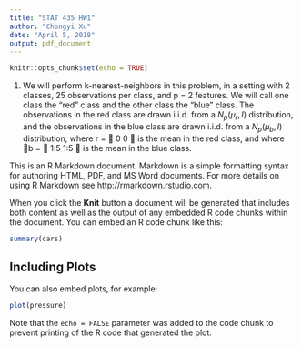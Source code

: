 ```yaml
---
title: "STAT 435 HW1"
author: "Chongyi Xu"
date: "April 5, 2018"
output: pdf_document
---
```


```r
knitr::opts_chunk$set(echo = TRUE)
```

1. We will perform k-nearest-neighbors in this problem, in a setting with 2 classes,
25 observations per class, and p = 2 features. We will call one class the "red"
class and the other class the "blue" class. The observations in the red class
are drawn i.i.d. from a $N_p(\mu_r, I)$ distribution, and the observations in the blue
class are drawn i.i.d. from a $N_p(\mu_b, I)$ distribution, where r =

0
0

is the
mean in the red class, and where b =

1:5
1:5

is the mean in the blue class.

This is an R Markdown document. Markdown is a simple formatting syntax for authoring HTML, PDF, and MS Word documents. For more details on using R Markdown see <http://rmarkdown.rstudio.com>.

When you click the **Knit** button a document will be generated that includes both content as well as the output of any embedded R code chunks within the document. You can embed an R code chunk like this:

```r
summary(cars)
```

## Including Plots

You can also embed plots, for example:

```r
plot(pressure)
```

Note that the `echo = FALSE` parameter was added to the code chunk to prevent printing of the R code that generated the plot.
